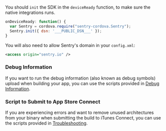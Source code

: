 You should `init` the SDK in the `deviceReady` function, to make sure the native integrations runs.

```javascript
onDeviceReady: function() {
  var Sentry = cordova.require("sentry-cordova.Sentry");
  Sentry.init({ dsn: '___PUBLIC_DSN___' });
}
```

You will also need to allow Sentry's domain in your `config.xml`:

```xml {filename:config.xml}
<access origin="sentry.io" />
```

### Debug Information

If you want to run the debug information (also known as debug symbols) upload when building your app, you can use the scripts provided in [Debug Information](/platforms/javascript/guides/cordova/upload-debug/).

### Script to Submit to App Store Connect

If you are experiencing errors and want to remove unused architectures from your binary when submitting the build to iTunes Connect, you can use the scripts provided in [Troubleshooting](/platforms/javascript/guides/cordova/troubleshooting/).
